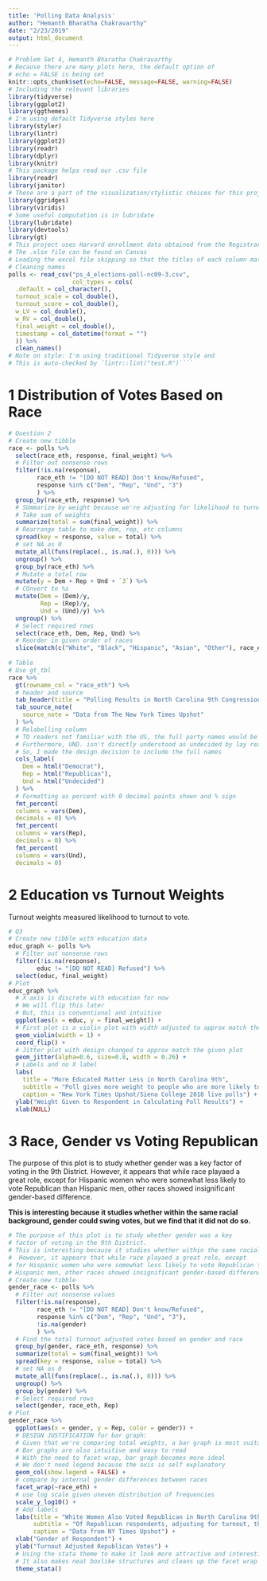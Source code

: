 ```yaml
---
title: 'Polling Data Analysis'
author: "Hemanth Bharatha Chakravarthy"
date: "2/23/2019"
output: html_document
---
```


```r
# Problem Set 4, Hemanth Bharatha Chakravarthy
# Because there are many plots here, the default option of 
# echo = FALSE is being set
knitr::opts_chunk$set(echo=FALSE, message=FALSE, warning=FALSE)
# Including the relevant libraries
library(tidyverse)
library(ggplot2)
library(ggthemes)
# I'm using default Tidyverse styles here
library(styler)
library(lintr)
library(ggplot2)
library(readr)
library(dplyr)
library(knitr)
# This package helps read our .csv file
library(readr)
library(janitor)
# These are a part of the visualization/stylistic choices for this project
library(ggridges)
library(viridis)
# Some useful computation is in lubridate
library(lubridate)
library(devtools)
library(gt)
# This project uses Harvard enrollment data obtained from the Registrar of the FAS
# The .xlsx file can be found on Canvas
# Loading the excel file skipping so that the titles of each column match those in the R df
# Cleaning names
polls <- read_csv("ps_4_elections-poll-nc09-3.csv", 
                  col_types = cols(
  .default = col_character(),
  turnout_scale = col_double(),
  turnout_score = col_double(),
  w_LV = col_double(),
  w_RV = col_double(),
  final_weight = col_double(),
  timestamp = col_datetime(format = "")
  )) %>% 
  clean_names()
# Note on style: I'm using traditional Tidyverse style and 
# This is auto-checked by `lintr::lint("test.R")````
```


# 1 Distribution of Votes Based on Race
```r
# Question 2
# Create new tibble
race <- polls %>% 
  select(race_eth, response, final_weight) %>% 
  # Filter out nonsense rows
  filter(!is.na(response), 
        race_eth != "[DO NOT READ] Don't know/Refused",
        response %in% c("Dem", "Rep", "Und", "3")
        ) %>%  
  group_by(race_eth, response) %>% 
  # SUmmarize by weight because we're adjusting for likelihood to turnout
  # Take sum of weights
  summarize(total = sum(final_weight)) %>%
  # Rearrange table to make dem, rep, etc columns
  spread(key = response, value = total) %>%
  # set NA as 0
  mutate_all(funs(replace(., is.na(.), 0))) %>% 
  ungroup() %>% 
  group_by(race_eth) %>% 
  # Mutate a total row
  mutate(y = Dem + Rep + Und + `3`) %>% 
  # COnvert to %s
  mutate(Dem = (Dem)/y,
         Rep = (Rep)/y,
         Und = (Und)/y) %>% 
  ungroup() %>% 
  # Select required rows
  select(race_eth, Dem, Rep, Und) %>% 
  # Reorder in given order of races
  slice(match(c("White", "Black", "Hispanic", "Asian", "Other"), race_eth))
  
# Table 
# Use gt_tbl
race %>%
  gt(rowname_col = "race_eth") %>%
  # header and source
  tab_header(title = "Polling Results in North Carolina 9th Congressional District") %>%
  tab_source_note(
    source_note = "Data from The New York Times Upshot"
  ) %>% 
  # Relabelling column
  # TO readers not familiar with the US, the full party names would be useful
  # Furthermore, UND. isn't directly understood as undecided by lay readers
  # So, I made the design decision to include the full names
  cols_label(
    Dem = html("Democrat"),
    Rep = html("Republican"),
    Und = html("Undecided")
  ) %>%
  # Formatting as percent with 0 decimal points shown and % sign
  fmt_percent(
  columns = vars(Dem),
  decimals = 0) %>%
  fmt_percent(
  columns = vars(Rep),
  decimals = 0) %>%
  fmt_percent(
  columns = vars(Und),
  decimals = 0)
```

# 2 Education vs Turnout Weights 
Turnout weights measured likelihood to turnout to vote.

```r
# Q3
# Create new tibble with education data
educ_graph <- polls %>% 
  # Filter out nonsense rows
  filter(!is.na(response), 
        educ != "[DO NOT READ] Refused") %>% 
  select(educ, final_weight)  
# Plot
educ_graph %>% 
  # X axis is discrete with education for now
  # We will flip this later 
  # But, this is conventional and intuitive
  ggplot(aes(x = educ, y = final_weight)) +
  # First plot is a violin plot with width adjusted to approx match the given plot
  geom_violin(width = 1) + 
  coord_flip() +
  # Jitter plot with design changed to approx match the given plot
  geom_jitter(alpha=0.6, size=0.8, width = 0.26) +
  # Labels and no X label
  labs(
    title = "More Educated Matter Less in North Carolina 9th",
    subtitle = "Poll gives more weight to people who are more likely to participate in polls", 
    caption = "New York Times Upshot/Siena College 2018 live polls") +
  ylab("Weight Given to Respondent in Calculating Poll Results") +
  xlab(NULL) 
```

# 3 Race, Gender vs Voting Republican
The purpose of this plot is to study whether gender was a key factor of voting in the 9th District. However, it appears that while race playaed a great role, except for Hispanic women who were somewhat less likely to vote Republican than Hispanic men, other races showed insignificant gender-based difference.

**This is interesting because it studies whether within the same racial background, gender could swing votes, but we find that it did not do so.**


```r
# The purpose of this plot is to study whether gender was a key 
# factor of voting in the 9th District. 
# This is interesting because it studies whether within the same racial background, gender could swing votes
#  However, it appears that while race playaed a great role, except
# for Hispanic women who were somewhat less likely to vote Republican than
# Hispanic men, other races showed insignificant gender-based difference.
# Create new tibble
gender_race <- polls %>% 
  # Filter out nonsense values
  filter(!is.na(response), 
        race_eth != "[DO NOT READ] Don't know/Refused",
        response %in% c("Dem", "Rep", "Und", "3"),
        !is.na(gender)
        ) %>%  
  # Find the total turnout adjusted votes based on gender and race
  group_by(gender, race_eth, response) %>% 
  summarize(total = sum(final_weight)) %>%
  spread(key = response, value = total) %>%
  # set NA as 0
  mutate_all(funs(replace(., is.na(.), 0))) %>% 
  ungroup() %>% 
  group_by(gender) %>% 
  # Select required rows
  select(gender, race_eth, Rep) 
# Plot
gender_race %>% 
  ggplot(aes(x = gender, y = Rep, color = gender)) +
  # DESIGN JUSTIFICATION for bar graph:
  # Given that we're comparing total weights, a bar graph is most suitable
  # Bar graphs are also intuitive and wasy to read
  # With the need to facet wrap, bar graph becomes more ideal
  # We don't need legend because the axis is self explanatory
  geom_col(show.legend = FALSE) +
  # compare by internal gender differences between races
  facet_wrap(~race_eth) +
  # use log scale given uneven distribution of frequencies
  scale_y_log10() +
  # Add labels
  labs(title = "White Women Also Voted Republican in North Carolina 9th Dist.",
       subtitle = "Of Republican respondents, adjusting for turnout, there was little difference based on gender",
       caption = "Data from NY Times Upshot") +
  xlab("Gender of Respondent") +
  ylab("Turnout Adjusted Republican Votes") +
  # Using the stata theme to make it look more attractive and interesting
  # It also makes neat boxlike structures and cleans up the facet wrap
  theme_stata()
```

